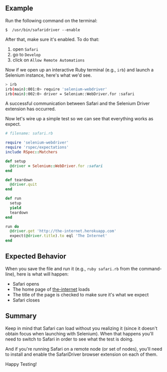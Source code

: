 ## Example

Run the following command on the terminal:

`$  /usr/bin/safaridriver --enable`

After that, make sure it's enabled. To do that:

1. open `Safari`
2. go to `Develop`
3. click on `Allow Remote Automations`


Now if we open up an interactive Ruby terminal (e.g., `irb`) and launch a Selenium instance, here's what we'd see.

```sh
> irb
irb(main):001:0> require 'selenium-webdriver'
irb(main):002:0> driver = Selenium::WebDriver.for :safari
```

A successful communication between Safari and the Selenium Driver extension has occurred.

Now let's wire up a simple test so we can see that everything works as expect.

```ruby
# filename: safari.rb

require 'selenium-webdriver'
require 'rspec/expectations'
include RSpec::Matchers

def setup
  @driver = Selenium::WebDriver.for :safari
end

def teardown
  @driver.quit
end

def run
  setup
  yield
  teardown
end

run do
  @driver.get 'http://the-internet.herokuapp.com'
  expect(@driver.title).to eql 'The Internet'
end
```

## Expected Behavior

When you save the file and run it (e.g., `ruby safari.rb` from the command-line), here is what will happen:

+ Safari opens
+ The home page of [the-internet](http://github.com/tourdedave/the-internet) loads
+ The title of the page is checked to make sure it's what we expect
+ Safari closes

## Summary

Keep in mind that Safari can load without you realizing it (since it doesn't obtain focus when launching with Selenium). When that happens you'll need to switch to Safari in order to see what the test is doing.

And if you're running Safari on a remote node (or set of nodes), you'll need to install and enable the SafariDriver browser extension on each of them.

Happy Testing!
